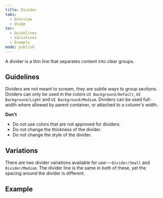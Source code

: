 ```yaml
---
title: Divider
tabs:
  - Overview
  - Usage
toc:
  - Guidelines
  - Variations
  - Example
mode: publish
---
```


A divider is a thin line that separates content into clear groups.

<!--One to two sentences as an introduction to the component-->

## Guidelines

<!--List how to use it, sizes, widths, grid interactions, color allowances -->

Dividers are not meant to scream, they are subtle ways to group sections. Dividers can only be used in the colors `UI Background/Default`, `UI Background/Light` and `UI Background/Medium`. Dividers can be used full-width where allowed by parent container, or attached to a column's width.

**Don't**

<!--Bullet point list if needed -->

- Do not use colors that are not approved for dividers.
- Do not change the thickness of the divider.
- Do not change the style of the divider.

## Variations

<!--One ### heading per frame in Figma, explaining each component in that frame. One 'content' section per variation if needed -->

There are two divider variations available for use---`Divider/Small` and `Divider/Medium`. The divider line is the same in both of these, yet the spacing around the divider is different.

## Example

<FigmaImage
  url="https://www.figma.com/file/0bGXR2sCwMVSDNyyzu5BXrO5/Desktop-UI?node-id=982%3A5365"
  alt="Figma design of divider"
/>
